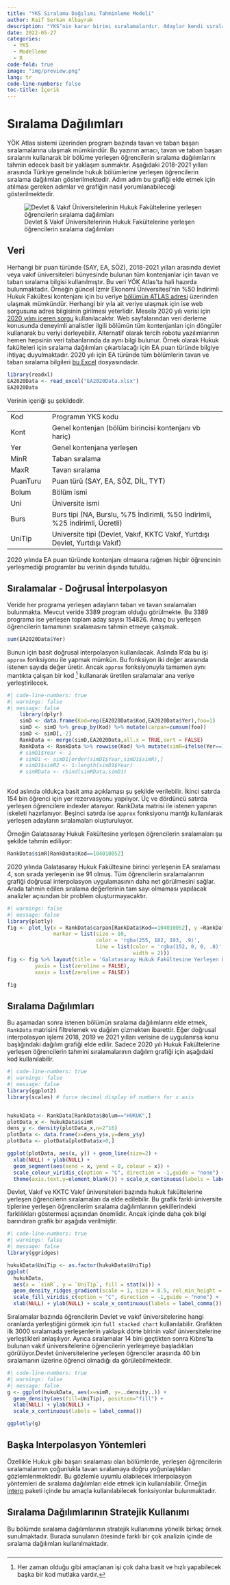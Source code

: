 ```yaml
---
title: "YKS Sıralama Dağılımı Tahminleme Modeli"
author: Raif Serkan Albayrak
description: "YKS’nin karar birimi sıralamalardır. Adaylar kendi sıralamalarına bakarak tercih yapar ve gene sıralamalara göre yerleştirilir. Burslar sıralamalara göre verilir. Üniversiteler kendi performanslarını yıldan yıla karşılaştırmak istediklerinde sıralamaları kullanırlar. Bu yazının amacı, tavan ve taban başarı sıralarını kullanarak bir bölüme yerleşen öğrencilerin sıralama dağılımlarını tahmin edecek basit bir yaklaşım sunmaktır. Üniversite yönetimlerinin çeşitli karar verme aşamalarında bu bilgiyi nasıl kullanabilecekleri de tartışılmıştır."
date: 2022-05-27
categories:
  - YKS
  - Modelleme
  - R
code-fold: true
image: "img/preview.png"
lang: tr
code-line-numbers: false
toc-title: İçerik
---
```


# Sıralama Dağılımları

YÖK Atlas sistemi üzerinden program bazında tavan ve taban başarı sıralamalarına ulaşmak mümkündür. Bu yazının amacı, tavan ve taban başarı sıralarını kullanarak bir bölüme yerleşen öğrencilerin sıralama dağılımlarını tahmin edecek basit bir yaklaşım sunmaktır. Aşağıdaki 2018-2021 yılları arasında Türkiye genelinde hukuk bölümlerine yerleşen öğrencilerin sıralama dağılımları gösterilmektedir. Adım adım bu grafiği elde etmek için atılması gereken adımlar ve grafiğin nasıl yorumlanabileceği gösterilmektedir.

![Devlet & Vakıf Üniversitelerinin Hukuk Fakültelerine yerleşen öğrencilerin sıralama dağılımları](img/preview.png){#fig-resultingChart}

## Veri

Herhangi bir puan türünde (SAY, EA, SÖZ), 2018-2021 yılları arasında devlet veya vakıf üniversiteleri bünyesinde bulunan tüm kontenjanlar için tavan ve taban sıralama bilgisi kullanılmıştır. Bu veri YÖK Atlas'ta hali hazırda bulunmaktadır. Örneğin güncel İzmir Ekonomi Üniversitesi'nin %50 İndirimli Hukuk Fakültesi kontenjanı için bu veriye [bölümün ATLAS adresi](https://yokatlas.yok.gov.tr/lisans-panel.php?y=203510807&p=1000_1&pr=1) üzerinden ulaşmak mümkündür. Herhangi bir yıla ait veriye ulaşmak için ise web sorgusuna adres bilgisinin girilmesi yeterlidir. Mesela 2020 yılı verisi için [2020 yılını içeren sorgu](https://yokatlas.yok.gov.tr/lisans-panel.php?y=203510807&p=1000_1&pr=1) kullanılacaktır. Web sayfalarından veri derleme konusunda deneyimli analistler ilgili bölümün tüm kontenjanları için döngüler kullanarak bu veriyi derleyebilir. Alternatif olarak tercih robotu yazılımlarının hemen hepsinin veri tabanlarında da aynı bilgi bulunur. Örnek olarak Hukuk fakülteleri için sıralama dağılımları çıkartılacağı için EA puan türünde bilgiye ihtiyaç duyulmaktadır. 2020 yılı için EA türünde tüm bölümlerin tavan ve taban sıralama bilgileri [bu Excel](https://github.com/SerkanAlbayrak/d3/raw/master/content/posts/05_2022_yks_siralama_dagilim/EA2020Data.xlsx) dosyasındadır.

```r

library(readxl)
EA2020Data <- read_excel("EA2020Data.xlsx")
EA2020Data
```

Verinin içeriği şu şekildedir.

|          |                                                                              |
|--------------|----------------------------------------------------------|
| Kod      | Programın YKS kodu                                                           |
| Kont     | Genel kontenjan (bölüm birincisi kontenjanı vb hariç)                        |
| Yer      | Genel kontenjana yerleşen                                                    |
| MinR     | Taban sıralama                                                               |
| MaxR     | Tavan sıralama                                                               |
| PuanTuru | Puan türü (SAY, EA, SÖZ, DİL, TYT)                                           |
| Bolum    | Bölüm ismi                                                                   |
| Uni      | Üniversite ismi                                                              |
| Burs     | Burs tipi (NA, Burslu, %75 İndirimli, %50 İndirimli, %25 İndirimli, Ücretli) |
| UniTip   | Universite tipi (Devlet, Vakıf, KKTC Vakıf, Yurtdışı Devlet, Yurtdışı Vakıf) |

2020 yılında EA puan türünde kontenjanı olmasına rağmen hiçbir öğrencinin yerleşmediği programlar bu verinin dışında tutuldu.

## Sıralamalar - Doğrusal İnterpolasyon

Veride her programa yerleşen adayların taban ve tavan sıralamaları bulunmakta. Mevcut veride 3389 program olduğu görülmekte. Bu 3389 programa ise yerleşen toplam aday sayısı 154826. Amaç bu yerleşen öğrencilerin tamamının sıralamasını tahmin etmeye çalışmak.

```r
sum(EA2020Data$Yer)
```

Bunun için basit doğrusal interpolasyon kullanılacak. Aslında R'da bu işi `approx` fonksiyonu ile yapmak mümkün. Bu fonksiyon iki değer arasında istenen sayıda değer üretir. Ancak `approx` fonksiyonuyla tamamen aynı mantıkta çalışan bir kod [^1] kullanarak üretilen sıralamalar ana veriye yerleştirilecek.

[^1]: Her zaman olduğu gibi amaçlanan işi çok daha basit ve hızlı yapabilecek başka bir kod mutlaka vardır.

```r
#| code-line-numbers: true
#| warnings: false
#| message: false
    library(dplyr)
    simD <- data.frame(Kod=rep(EA2020Data$Kod,EA2020Data$Yer),foo=1)
    simD <- simD %>% group_by(Kod) %>% mutate(carpan=cumsum(foo))
    simD <- simD[,-2]
    RankData <- merge(simD,EA2020Data,all.x = TRUE,sort = FALSE)
    RankData <- RankData %>% rowwise(Kod) %>% mutate(simR=ifelse(Yer==1,MaxR,MaxR+(carpan-1)*((MinR-MaxR)/(Yer-1))))
    # simD1$Year <- i
    # simD1 <- simD1[order(simD1$Year,simD1$simR),]
    # simD1$simR2 <- 1:length(simD1$Year)
    # simRData <- rbind(simRData,simD1)
    
```

Kod aslında oldukça basit ama açıklaması şu şekilde verilebilir. İkinci satırda 154 bin öğrenci için yer rezervasyonu yapılıyor. Üç ve dördüncü satırda yerleşen öğrencilere indexler atanıyor. RankData matrisi ile istenen yapının iskeleti hazırlanıyor. Beşinci satırda ise `approx` fonksiyonu mantğı kullanılarak yerleşen adayların sıralamaları oluşturuluyor.

Örneğin Galatasaray Hukuk Fakültesine yerleşen öğrencilerin sıralamaları şu şekilde tahmin ediliyor:

```r
RankData$simR[RankData$Kod==104010052]
```

2020 yılında Galatasaray Hukuk Fakültesine birinci yerleşenin EA sıralaması 4, son sırada yerleşenin ise 91 olmuş. Tüm öğrencilerin sıralamalarının grafiği doğrusal interpolasyon uygulamasının daha net görülmesini sağlar. Arada tahmin edilen sıralama değerlerinin tam sayı olmaması yapılacak analizler açısından bir problem oluşturmayacaktır.

```r
#| warnings: false
#| message: false
library(plotly)
fig <- plot_ly(x = RankData$carpan[RankData$Kod==104010052], y =RankData$simR[RankData$Kod==104010052],
               marker = list(size = 10,
                             color = 'rgba(255, 182, 193, .9)',
                             line = list(color = 'rgba(152, 0, 0, .8)',
                                         width = 2)))
fig <- fig %>% layout(title = 'Galatasaray Hukuk Fakültesine Yerleşen Öğrencilerin Tahmini EA Sıraları',
         yaxis = list(zeroline = FALSE),
         xaxis = list(zeroline = FALSE))

fig

```

## Sıralama Dağılımları

Bu aşamadan sonra istenen bölümün sıralama dağılımlarını elde etmek, `RankData` matrisini filtrelemek ve dağılım çizmekten ibarettir. Eğer doğrusal interpolasyon işlemi 2018, 2019 ve 2021 yılları verisine de uygulanırsa konu başlığındaki dağılım grafiği elde edilir. Sadece 2020 yılı Hukuk Fakültelerine yerleşen öğrencilerin tahmini sıralamalarının dağılım grafiği için aşağıdaki kod kullanılabilir.

```r
#| code-line-numbers: true
#| warnings: false
#| message: false
library(ggplot2)
library(scales) # force decimal display of numbers for x axis


hukukData <- RankData[RankData$Bolum=="HUKUK",]
plotData_x <- hukukData$simR
dens_y <- density(plotData_x,n=2^16)
plotData <- data.frame(x=dens_y$x,y=dens_y$y)
plotData <- plotData[plotData$x>0,]

ggplot(plotData, aes(x, y)) + geom_line(size=2) + 
  xlab(NULL) + ylab(NULL) +
  geom_segment(aes(xend = x, yend = 0, colour = x)) + 
  scale_colour_viridis_c(option = "C", direction = -1,guide = "none") +
  theme(axis.text.y=element_blank()) + scale_x_continuous(labels = label_comma()) 

```

Devlet, Vakıf ve KKTC Vakıf üniversiteleri bazında hukuk fakültelerine yerleşen öğrencilerin sıralamaları da elde edilebilir. Bu grafik farklı üniversite tiplerine yerleşen öğrencilerim sıralama dağılımlarının şekillerindeki farklılıkları göstermesi açısından önemlidir. Ancak içinde daha çok bilgi barındıran grafik bir aşağıda verilmiştir.

```r
#| code-line-numbers: true
#| warnings: false
#| message: false
library(ggridges)

hukukData$UniTip <- as.factor(hukukData$UniTip)
ggplot(
  hukukData,
  aes(x = `simR`, y = `UniTip`, fill = stat(x))) +
  geom_density_ridges_gradient(scale = 1, size = 0.5, rel_min_height = 0.01, alpha=0.7) +
  scale_fill_viridis_c(option = "C", direction = -1,guide = "none") +
  xlab(NULL) + ylab(NULL) + scale_x_continuous(labels = label_comma()) + xlim(0,150000)
```

Sıralamalar bazında öğrencilerin Devlet ve vakıf üniversitelerine hangi oranlarda yerleştiğini görmek için `full stacked chart` kullanılabilir. Grafikten ilk 3000 sıralamada yerleşenlerin yaklaşık dörte birinin vakıf üniversitelerine yerleştikleri anlaşılıyor. Ayrıca sıralamalar 14 bini geçtikten sonra Kıbrıs'ta bulunan vakıf üniversitelerine öğrencilerin yerleşmeye başladıkları görülüyor.Devlet üniversitelerine yerleşen öğrenciler arasında 40 bin sıralamanın üzerine öğrenci olmadığı da görülebilmektedir.

```r
#| code-line-numbers: true
#| warnings: false
#| message: false
g <- ggplot(hukukData, aes(x=simR, y=..density..)) + 
  geom_density(aes(fill=UniTip), position="fill") +
  xlab(NULL) + ylab(NULL) +
  scale_x_continuous(labels = label_comma())

ggplotly(g)
```

## Başka Interpolasyon Yöntemleri

Özellikle Hukuk gibi başarı sıralaması olan bölümlerde, yerleşen öğrencilerin sıralamalarının çoğunlukla tavan sıralamaya doğru yoğunlaştıkları gözlemlenmektedir. Bu gözlemle uyumlu olabilecek interpolasyon yöntemleri de sıralama dağılımları elde etmek için kullanılabilir. Örneğin [interp](https://cran.r-project.org/web/packages/interp/interp.pdf) paketi içinde bu amaçla kullanılabilecek fonksiyonlar bulunmaktadır.

## Sıralama Dağılımlarının Stratejik Kullanımı

Bu bölümde sıralama dağılımlarının stratejik kullanımına yönelik birkaç örnek sunulmaktadır. Burada sunulanın ötesinde farklı bir çok analizin içinde de sıralama dağılımları kullanılmaktadır.

### 
